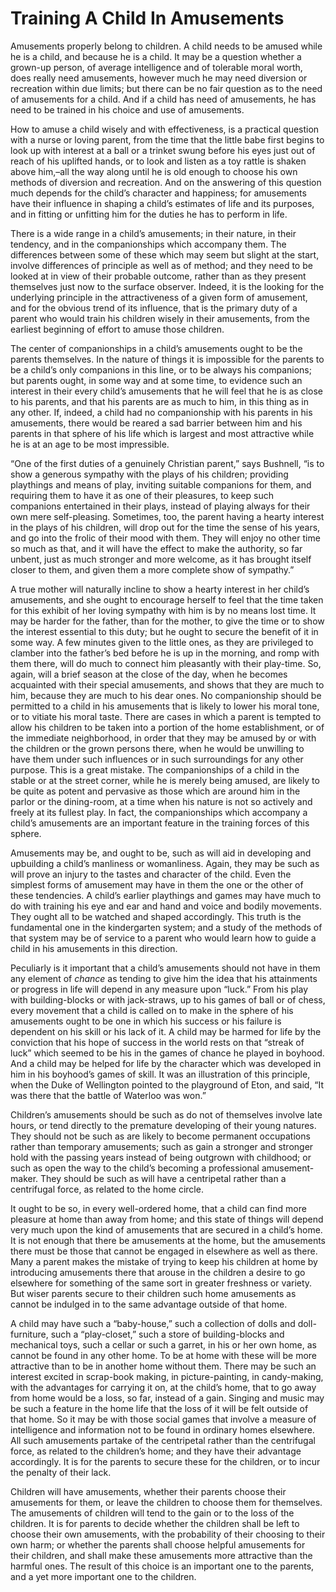 # Training A Child In Amusements

Amusements properly belong to children. A child needs to be amused while he is a child, and because he is a child. It may be a question whether a grown-up person, of average intelligence and of tolerable moral worth, does really need amusements, however much he may need diversion or recreation within due limits; but there can be no fair question as to the need of amusements for a child. And if a child has need of amusements, he has need to be trained in his choice and use of amusements.

How to amuse a child wisely and with effectiveness, is a practical question with a nurse or loving parent, from the time that the little babe first begins to look up with interest at a ball or a trinket swung before his eyes just out of reach of his uplifted hands, or to look and listen as a toy rattle is shaken above him,–all the way along until he is old enough to choose his own methods of diversion and recreation. And on the answering of this question much depends for the child's character and happiness; for amusements have their influence in shaping a child's estimates of life and its purposes, and in fitting or unfitting him for the duties he has to perform in life.

There is a wide range in a child's amusements; in their nature, in their tendency, and in the companionships which accompany them. The differences between some of these which may seem but slight at the start, involve differences of principle as well as of method; and they need to be looked at in view of their probable outcome, rather than as they present themselves just now to the surface observer. Indeed, it is the looking for the underlying principle in the attractiveness of a given form of amusement, and for the obvious trend of its influence, that is the primary duty of a parent who would train his children wisely in their amusements, from the earliest beginning of effort to amuse those children.

The center of companionships in a child's amusements ought to be the parents themselves. In the nature of things it is impossible for the parents to be a child's only companions in this line, or to be always his companions; but parents ought, in some way and at some time, to evidence such an interest in their every child's amusements that he will feel that he is as close to his parents, and that his parents are as much to him, in this thing as in any other. If, indeed, a child had no companionship with his parents in his amusements, there would be reared a sad barrier between him and his parents in that sphere of his life which is largest and most attractive while he is at an age to be most impressible.

"One of the first duties of a genuinely Christian parent," says Bushnell, "is to show a generous sympathy with the plays of his children; providing playthings and means of play, inviting suitable companions for them, and requiring them to have it as one of their pleasures, to keep such companions entertained in their plays, instead of playing always for their own mere self-pleasing. Sometimes, too, the parent having a hearty interest in the plays of his children, will drop out for the time the sense of his years, and go into the frolic of their mood with them. They will enjoy no other time so much as that, and it will have the effect to make the authority, so far unbent, just as much stronger and more welcome, as it has brought itself closer to them, and given them a more complete show of sympathy."

A true mother will naturally incline to show a hearty interest in her child's amusements, and she ought to encourage herself to feel that the time taken for this exhibit of her loving sympathy with him is by no means lost time. It may be harder for the father, than for the mother, to give the time or to show the interest essential to this duty; but he ought to secure the benefit of it in some way. A few minutes given to the little ones, as they are privileged to clamber into the father's bed before he is up in the morning, and romp with them there, will do much to connect him pleasantly with their play-time. So, again, will a brief season at the close of the day, when he becomes acquainted with their special amusements, and shows that they are much to him, because they are much to his dear ones. No companionship should be permitted to a child in his amusements that is likely to lower his moral tone, or to vitiate his moral taste. There are cases in which a parent is tempted to allow his children to be taken into a portion of the home establishment, or of the immediate neighborhood, in order that they may be amused by or with the children or the grown persons there, when he would be unwilling to have them under such influences or in such surroundings for any other purpose. This is a great mistake. The companionships of a child in the stable or at the street corner, while he is merely being amused, are likely to be quite as potent and pervasive as those which are around him in the parlor or the dining-room, at a time when his nature is not so actively and freely at its fullest play. In fact, the companionships which accompany a child's amusements are an important feature in the training forces of this sphere.

Amusements may be, and ought to be, such as will aid in developing and upbuilding a child's manliness or womanliness. Again, they may be such as will prove an injury to the tastes and character of the child. Even the simplest forms of amusement may have in them the one or the other of these tendencies. A child's earlier playthings and games may have much to do with training his eye and ear and hand and voice and bodily movements. They ought all to be watched and shaped accordingly. This truth is the fundamental one in the kindergarten system; and a study of the methods of that system may be of service to a parent who would learn how to guide a child in his amusements in this direction.

Peculiarly is it important that a child's amusements should not have in them any element of *chance* as tending to give him the idea that his attainments or progress in life will depend in any measure upon "luck." From his play with building-blocks or with jack-straws, up to his games of ball or of chess, every movement that a child is called on to make in the sphere of his amusements ought to be one in which his success or his failure is dependent on his skill or his lack of it. A child may be harmed for life by the conviction that his hope of success in the world rests on that "streak of luck" which seemed to be his in the games of chance he played in boyhood. And a child may be helped for life by the character which was developed in him in his boyhood's games of skill. It was an illustration of this principle, when the Duke of Wellington pointed to the playground of Eton, and said, "It was there that the battle of Waterloo was won."

Children's amusements should be such as do not of themselves involve late hours, or tend directly to the premature developing of their young natures. They should not be such as are likely to become permanent occupations rather than temporary amusements; such as gain a stronger and stronger hold with the passing years instead of being outgrown with childhood; or such as open the way to the child's becoming a professional amusement-maker. They should be such as will have a centripetal rather than a centrifugal force, as related to the home circle.

It ought to be so, in every well-ordered home, that a child can find more pleasure at home than away from home; and this state of things will depend very much upon the kind of amusements that are secured in a child's home. It is not enough that there be amusements at the home, but the amusements there must be those that cannot be engaged in elsewhere as well as there. Many a parent makes the mistake of trying to keep his children at home by introducing amusements there that arouse in the children a desire to go elsewhere for something of the same sort in greater freshness or variety. But wiser parents secure to their children such home amusements as cannot be indulged in to the same advantage outside of that home.

A child may have such a "baby-house," such a collection of dolls and doll-furniture, such a "play-closet," such a store of building-blocks and mechanical toys, such a cellar or such a garret, in his or her own home, as cannot be found in any other home. To be at home with these will be more attractive than to be in another home without them. There may be such an interest excited in scrap-book making, in picture-painting, in candy-making, with the advantages for carrying it on, at the child's home, that to go away from home would be a loss, so far, instead of a gain. Singing and music may be such a feature in the home life that the loss of it will be felt outside of that home. So it may be with those social games that involve a measure of intelligence and information not to be found in ordinary homes elsewhere. All such amusements partake of the centripetal rather than the centrifugal force, as related to the children's home; and they have their advantage accordingly. It is for the parents to secure these for the children, or to incur the penalty of their lack.

Children will have amusements, whether their parents choose their amusements for them, or leave the children to choose them for themselves. The amusements of children will tend to the gain or to the loss of the children. It is for parents to decide whether the children shall be left to choose their own amusements, with the probability of their choosing to their own harm; or whether the parents shall choose helpful amusements for their children, and shall make these amusements more attractive than the harmful ones. The result of this choice is an important one to the parents, and a yet more important one to the children.